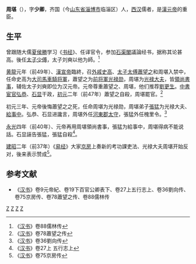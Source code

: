 '''周堪'''（{{bd|？||？||}}），字'''少卿'''，齐国（今[[山东省|山东省]][[淄博市|淄博市]]临淄区）人，[[西汉|西汉]]儒者，是[[漢元帝|漢元帝]]的重臣。
==生平==
曾跟随大儒[[夏侯勝|夏侯勝]]学习《[[书经|书经]]》、任译官令，参加[[石渠閣|石渠閣]]議論经书，据称其论甚高。後任[[太子少傅|太子少傅]]，太子刘奭以他为師。<ref>《[[汉书|汉书]]》卷88儒林传</ref>

[[黄龍_(漢宣帝)|黄龍]]元年（前49年）、[[漢宣帝|漢宣帝]]臨終，召[[外戚|外戚]][[史高|史高]]、[[太子太傅|太子太傅]][[蕭望之|蕭望之]]和周堪入禁中，任命史高为[[大司馬|大司馬]][[車騎将軍|車騎将軍]]，蕭望之为[[前将軍|前将軍]][[光禄勋|光禄勋]]，周堪为[[光禄大夫|光禄大夫]]，皆[[录尚书事|領尚書事]]，辅佐太子刘奭即位为汉元帝。元帝尊重蕭望之、周堪，他们推荐[[劉向|劉更生]]。[[中書|中書]][[宦官|宦官]][[弘恭|弘恭]]、[[石显|石显]]干政，[[初元|初元]]二年（前47年）蕭望之自殺，周堪罷官。<ref>《[[汉书|汉书]]》卷78蕭望之传</ref>

初元三年、元帝後悔蕭望之之死，任命周堪为光禄勋，周堪弟子[[張猛|張猛]]为光禄大夫、[[給事中|給事中]]。弘恭、石显进讒言，周堪外任[[河東郡_(中國)|河東郡]][[太守|太守]]，張猛外任槐里令。<ref>《[[汉书|汉书]]》卷36劉向传</ref>

[[永光_(漢)|永光]]四年（前40年）、元帝再用周堪領尚書事，張猛为給事中，周堪得病不能说話。石显誣告張猛，張猛自殺<ref>《[[汉书|汉书]]》卷27上 五行志上</ref>。

[[建昭|建昭]]二年（前37年）《[[易经|易经]]》大家[[京房_(魏郡太守)|京房]]上奏新的考功課吏法、光禄大夫周堪开始反对，後来表示赞成<ref>《[[汉书|汉书]]》卷75京房传</ref>。

== 参考文献 ==
*《[[汉书|汉书]]》卷9元帝紀、卷19下百官公卿表下、卷27上五行志上、卷36劉向传、卷75京房传、卷78蕭望之传、卷88儒林传

{{DEFAULTSORT:Z}}

[[Category:西漢太守|Z]]
[[Category:西漢儒学学者|Z]]
[[Category:临淄人|Z]]
[[Category:周姓|Z]]